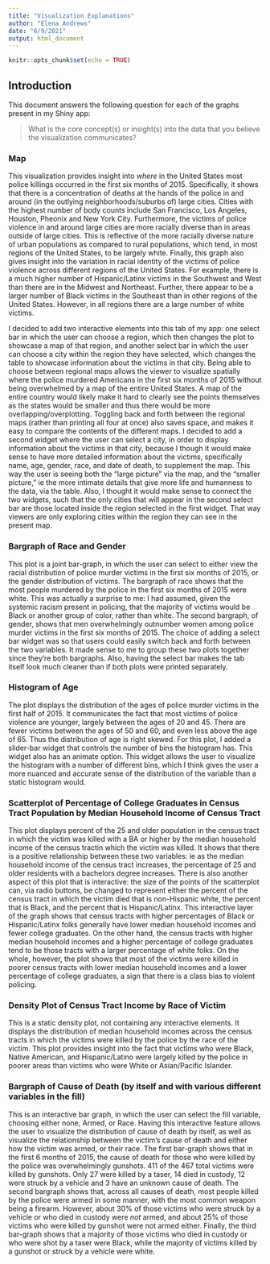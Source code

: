 ```yaml
---
title: "Visualization Explanations"
author: "Elena Andrews"
date: "6/9/2021"
output: html_document
---
```


```r
knitr::opts_chunk$set(echo = TRUE)
```

## Introduction

This document answers the following question for each of the graphs present in my Shiny app: 

> What is the core concept(s) or insight(s) into the data that you believe the visualization communicates?

### Map 

This visualization provides insight into *where* in the United States most police killings occurred in the first six months of 2015. Specifically, it shows that there is a concentration of deaths at the hands of the police in and around (in the outlying neighborhoods/suburbs of) large cities. Cities with the highest number of body counts include San Francisco, Los Angeles, Houston, Pheonix and New York City. Furthermore, the victims of police violence in and around large cities are more racially diverse than in areas outside of large cities. This is reflective of the more racially diverse nature of urban populations as compared to rural populations, which tend, in most regions of the United States, to be largely white. Finally, this graph also gives insight into the variation in racial identity of the victims of police violence across different regions of the United States. For example, there is a much higher number of Hispanic/Latinx victims in the Southwest and West than there are in the Midwest and Northeast. Further, there appear to be a larger number of Black victims in the Southeast than in other regions of the United States. However, in all regions there are a large number of white victims.

I decided to add two interactive elements into this tab of my app: one select bar in which the user can choose a region, which then changes the plot to showcase a map of that region, and another select bar in which the user can choose a city within the region they have selected, which changes the table to showcase information about the victims in that city. Being able to choose between regional maps allows the viewer to visualize spatially where the police murdered Americans in the first six months of 2015 without being overwhelmed by a map of the entire United States. A map of the entire country would likely make it hard to clearly see the points themselves as the states would be smaller and thus there would be more overlapping/overplotting. Toggling back and forth between the regional maps (rather than printing all four at once) also saves space, and makes it easy to compare the contents of the different maps. I decided to add a second widget where the user can select a city, in order to display information about the victims in that city, because I though it would make sense to have more detailed information about the victims, specifically name, age, gender, race, and date of death, to supplement the map. This way the user is seeing both the "large picture" via the map, and the "smaller picture," ie the more intimate details that give more life and humanness to the data, via the table. Also, I thought it would make sense to connect the two widgets, such that the only cities that will appear in the second select bar are those located inside the region selected in the first widget. That way viewers are only exploring cities within the region they can see in the present map.

### Bargraph of Race and Gender

This plot is a joint bar-graph, in which the user can select to either view the racial distribution of police murder victims in the first six months of 2015, or the gender distribution of victims. The bargraph of race shows that the most people murdered by the police in the first six months of 2015 were white. This was actually a surprise to me: I had assumed, given the systemic racism present in policing, that the majority of victims would be Black or another group of color, rather than white. The second bargraph, of gender, shows that men overwhelmingly outnumber women among police murder victims in the first six months of 2015. The choice of adding a select bar widget was so that users could easily switch back and forth between the two variables. It made sense to me to group these two plots together since they're both bargraphs. Also, having the select bar makes the tab itself look much cleaner than if both plots were printed separately.

### Histogram of Age

The plot displays the distribution of the ages of police murder victims in the first half of 2015. It communicates the fact that most victims of police violence are younger, largely between the ages of 20 and 45. There are fewer victims between the ages of 50 and 60, and even less above the age of 65. Thus the distribution of age is right skewed. For this plot, I added a slider-bar widget that controls the number of bins the histogram has. This widget also has an animate option. This widget allows the user to visualize the histogram with a number of different bins, which I think gives the user a more nuanced and accurate sense of the distribution of the variable than a static histogram would.

### Scatterplot of Percentage of College Graduates in Census Tract Population by Median Household Income of Census Tract

This plot displays percent of the 25 and older population in the census tract in which the victim was killed with a BA or higher by the median household income of the census tractin which the victim was killed. It shows that there is a positive relationship between these two variables: ie as the median household income of the census tract increases, the percentage of 25 and older residents with a bachelors degree increases. There is also another aspect of this plot that is interactive: the size of the points of the scatterplot can, via radio buttons, be changed to represent either the percent of the census tract in which the victim died that is non-Hispanic white, the percent that is Black, and the percent that is Hispanic/Latinx. This interactive layer of the graph shows that census tracts with higher percentages of Black or Hispanic/Latinx folks generally have lower median household incomes and fewer college graduates. On the other hand, the census tracts with higher median household incomes and a higher percentage of college graduates tend to be those tracts with a larger percentage of white folks. On the whole, however, the plot shows that most of the victims were killed in poorer census tracts with lower median household incomes and a lower percentage of college graduates, a sign that there is a class bias to violent policing. 

### Density Plot of Census Tract Income by Race of Victim

This is a static density plot, not containing any interactive elements. It displays the distribution of median household incomes across the census tracts in which the victims were killed by the police by the race of the victim. This plot provides insight into the fact that victims who were Black, Native American, and Hispanic/Latino were largely killed by the police in poorer areas than victims who were White or Asian/Pacific Islander.

### Bargraph of Cause of Death (by itself and with various different variables in the fill)

This is an interactive bar graph, in which the user can select the fill variable, choosing either none, Armed, or Race. Having this interactive feature allows the user to visualize the distribution of cause of death by itself, as well as visualize the relationship between the victim's cause of death and either how the victim was armed, or their race. The first bar-graph shows that in the first 6 months of 2015, the cause of death for those who were killed by the police was overwhelmingly gunshots. 411 of the 467 total victims were killed by gunshots. Only 27 were killed by a taser, 14 died in custody, 12 were struck by a vehicle and 3 have an unknown cause of death. The second bargraph shows that, across all causes of death, most people killed by the police were armed in some manner, with the most common weapon being a firearm. However, about 30% of those victims who were struck by a vehicle or who died in custody were *not* armed, and about 25% of those victims who were killed by gunshot were not armed either. Finally, the third bar-graph shows that a majority of those victims who died in custody or who were shot by a taser were Black, while the majority of victims killed by a gunshot or struck by a vehicle were white. 